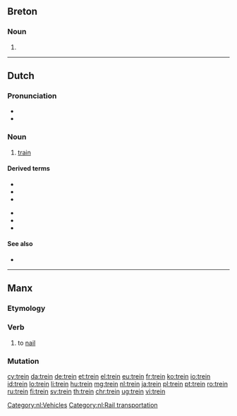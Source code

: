 {{also|treiñ|Tréin}}
==Breton==

===Noun===
{{head|br|mutated noun}}

# {{hard mutation of|drein|lang=br}}

----

==Dutch==

===Pronunciation===
* {{rhymes|ɛi̯n|lang=nl}}
* {{audio|Nl-trein.ogg|Audio|lang=nl}}

===Noun===
{{nl-noun|m|-en|treintje}}

# [[train]]

====Derived terms====
{{der-top}}
* {{l|nl|dieseltrein}}
* {{l|nl|forensentrein}}
* {{l|nl|goederentrein}}
{{der-mid}}
* {{l|nl|intercitytrein}}
* {{l|nl|sneltrein}}
* {{l|nl|stoptrein}}
{{der-bottom}}

====See also====
* {{l|nl|intercity}}

[[Category:nl:Vehicles]]
[[Category:nl:Rail transportation]]

----

==Manx==

===Etymology===
{{rfe|lang=gv}}

===Verb===
{{head|gv|verb|verbal noun|treiney|or|treinaghey}}

# {{lb|gv|carpentry}} to [[nail]]

===Mutation===
{{gv mut cons|t|rein}}

[[cy:trein]]
[[da:trein]]
[[de:trein]]
[[et:trein]]
[[el:trein]]
[[eu:trein]]
[[fr:trein]]
[[ko:trein]]
[[io:trein]]
[[id:trein]]
[[lo:trein]]
[[li:trein]]
[[hu:trein]]
[[mg:trein]]
[[nl:trein]]
[[ja:trein]]
[[pl:trein]]
[[pt:trein]]
[[ro:trein]]
[[ru:trein]]
[[fi:trein]]
[[sv:trein]]
[[th:trein]]
[[chr:trein]]
[[ug:trein]]
[[vi:trein]]